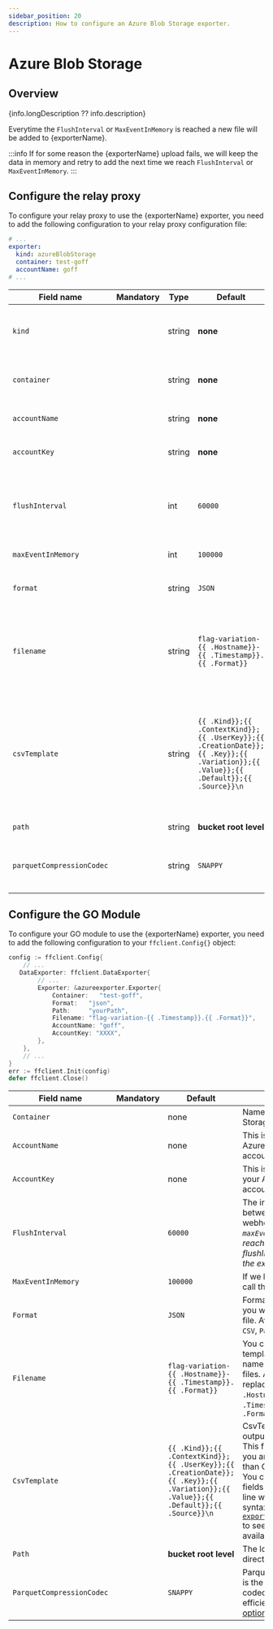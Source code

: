 ```yaml
---
sidebar_position: 20
description: How to configure an Azure Blob Storage exporter.
---
```


# Azure Blob Storage

## Overview
{info.longDescription ?? info.description}

Everytime the `FlushInterval` or `MaxEventInMemory` is reached a new file will be added to {exporterName}.

:::info
If for some reason the {exporterName} upload fails, we will keep the data in memory and retry to add the next time we reach `FlushInterval` or `MaxEventInMemory`.
:::

## Configure the relay proxy

To configure your relay proxy to use the {exporterName} exporter, you need to add the following
configuration to your relay proxy configuration file:

```yaml title="goff-proxy.yaml"
# ...
exporter:
  kind: azureBlobStorage
  container: test-goff
  accountName: goff
# ...
```


| Field name                |    Mandatory     | Type   | Default                                                                                                                            | Description                                                                                                                                                                                                                                                                                                                                                                           |
|---------------------------|:----------------:|--------|------------------------------------------------------------------------------------------------------------------------------------|---------------------------------------------------------------------------------------------------------------------------------------------------------------------------------------------------------------------------------------------------------------------------------------------------------------------------------------------------------------------------------------|
| `kind`                    |  <Mandatory />   | string | **none**                                                                                                                           | **Value should be `azureBlobStorage`**.<br/>_This field is mandatory and describes which retriever you are using._                                                                                                                                                                                                                                                                    |
| `container`               |  <Mandatory />   | string | **none**                                                                                                                           | This is the name of your Azure Blob Storage container _(ex: `my-featureflag-container`)_.                                                                                                                                                                                                                                                                                             |
| `accountName`             |  <Mandatory />   | string | **none**                                                                                                                           | This is the name of your Azure Blob Storage account.                                                                                                                                                                                                                                                                                                                                  |
| `accountKey`              | <NotMandatory /> | string | **none**                                                                                                                           | This is the secret key of your Azure Blob Storage account.                                                                                                                                                                                                                                                                                                                            |                                                                                                                    |
| `flushInterval`           | <NotMandatory /> | int    | `60000`                                                                                                                            | The interval in millisecond between 2 calls to the webhook _(if the `maxEventInMemory` is reached before the flushInterval we will call the exporter before)_.                                                                                                                                                                                                                        |
| `maxEventInMemory`        | <NotMandatory /> | int    | `100000`                                                                                                                           | If we hit that limit we will call the exporter.                                                                                                                                                                                                                                                                                                                                       |
| `format`                  | <NotMandatory /> | string | `JSON`                                                                                                                             | Format is the output format you want in your exported file. Available format: `JSON`, `CSV`, `Parquet`.                                                                                                                                                                                                                                                                               |
| `filename`                | <NotMandatory /> | string | `flag-variation-{{ .Hostname}}-{{ .Timestamp}}.{{ .Format}}`                                                                       | You can use a config template to define the name of your exported files. Available replacements are `{{ .Hostname}}`, `{{ .Timestamp}}` and `{{ .Format}`                                                                                                                                                                                                                             |
| `csvTemplate`             | <NotMandatory /> | string | `{{ .Kind}};{{ .ContextKind}};{{ .UserKey}};{{ .CreationDate}};{{ .Key}};{{ .Variation}};{{ .Value}};{{ .Default}};{{ .Source}}\n` | CsvTemplate is used if your output format is CSV.<br/>This field will be ignored if you are using format other than CSV.<br/>You can decide which fields you want in your CSV line with a go-template syntax, please check [`exporter/feature_event.go`](https://github.com/thomaspoignant/go-feature-flag/blob/main/exporter/feature_event.go) to see what are the fields available. |
| `path`                    | <NotMandatory /> | string | **bucket root level**                                                                                                              | The location of the directory in S3.                                                                                                                                                                                                                                                                                                                                                  |
| `parquetCompressionCodec` | <NotMandatory /> | string | `SNAPPY`                                                                                                                           | ParquetCompressionCodec is the parquet compression codec for better space efficiency. [Available options](https://github.com/apache/parquet-format/blob/master/Compression.md)                                                                                                                                                                                                        |

## Configure the GO Module
To configure your GO module to use the {exporterName} exporter, you need to add the following
configuration to your `ffclient.Config{}` object:

```go title="example.go"
config := ffclient.Config{
    // ...
   DataExporter: ffclient.DataExporter{
        // ...
        Exporter: &azureexporter.Exporter{
            Container:   "test-goff",
            Format:   "json",
            Path:     "yourPath",
            Filename: "flag-variation-{{ .Timestamp}}.{{ .Format}}",
            AccountName: "goff",
            AccountKey: "XXXX",
        },
    },
    // ...
}
err := ffclient.Init(config)
defer ffclient.Close()
```

| Field name                |    Mandatory     | Default                                                                                                                            | Description                                                                                                                                                                                                                                                                                                                                                                           |
|---------------------------|:----------------:|------------------------------------------------------------------------------------------------------------------------------------|---------------------------------------------------------------------------------------------------------------------------------------------------------------------------------------------------------------------------------------------------------------------------------------------------------------------------------------------------------------------------------------|
| `Container `              |  <Mandatory />   | none                                                                                                                               | Name of your Azure Blob Storage Container.                                                                                                                                                                                                                                                                                                                                            |
| `AccountName `            |  <Mandatory />   | none                                                                                                                               | This is the name of your Azure Blob Storage account.                                                                                                                                                                                                                                                                                                                                  |
| `AccountKey `             | <NotMandatory /> | none                                                                                                                               | This is the secret key of your Azure Blob Storage account.                                                                                                                                                                                                                                                                                                                            |
| `FlushInterval`           | <NotMandatory /> | `60000`                                                                                                                             | The interval in millisecond between 2 calls to the webhook _(if the `maxEventInMemory` is reached before the flushInterval we will call the exporter before)_.                                                                                                                                                                                                                        |
| `MaxEventInMemory`        | <NotMandatory /> | `100000`                                                                                                                           | If we hit that limit we will call the exporter.                                                                                                                                                                                                                                                                                                                                       |
| `Format`                  | <NotMandatory /> | `JSON`                                                                                                                             | Format is the output format you want in your exported file. Available format: `JSON`, `CSV`, `Parquet`.                                                                                                                                                                                                                                                                               |
| `Filename`                | <NotMandatory /> | `flag-variation-{{ .Hostname}}-{{ .Timestamp}}.{{ .Format}}`                                                                       | You can use a config template to define the name of your exported files. Available replacements are `{{ .Hostname}}`, `{{ .Timestamp}}` and `{{ .Format}`                                                                                                                                                                                                                             |
| `CsvTemplate`             | <NotMandatory /> | `{{ .Kind}};{{ .ContextKind}};{{ .UserKey}};{{ .CreationDate}};{{ .Key}};{{ .Variation}};{{ .Value}};{{ .Default}};{{ .Source}}\n` | CsvTemplate is used if your output format is CSV.<br/>This field will be ignored if you are using format other than CSV.<br/>You can decide which fields you want in your CSV line with a go-template syntax, please check [`exporter/feature_event.go`](https://github.com/thomaspoignant/go-feature-flag/blob/main/exporter/feature_event.go) to see what are the fields available. |`
| `Path`                    | <NotMandatory /> | **bucket root level**                                                                                                              | The location of the directory in S3.                                                                                                                                                                                                                                                                                                                                                  |
| `ParquetCompressionCodec` | <NotMandatory /> | `SNAPPY`                                                                                                                           | ParquetCompressionCodec is the parquet compression codec for better space efficiency. [Available options](https://github.com/apache/parquet-format/blob/master/Compression.md)                                                                                                                                                                                                        |`
